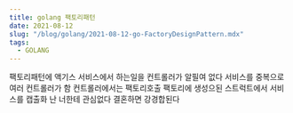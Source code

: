 ```yaml
---
title: golang 팩토리패턴
date: 2021-08-12
slug: "/blog/golang/2021-08-12-go-FactoryDesignPattern.mdx"
tags:
  - GOLANG
---
```



팩토리패턴에 액기스
서비스에서 하는일을 컨트롤러가 알필여 없다
서비스를 중복으로 여러 컨트롤러가 함
컨트롤러에서는 팩토리호출
팩토리에 생성으된 스트럭트에서 서비스를
캡출화
난 너한테 관심없다 결혼하면 강경합된다




